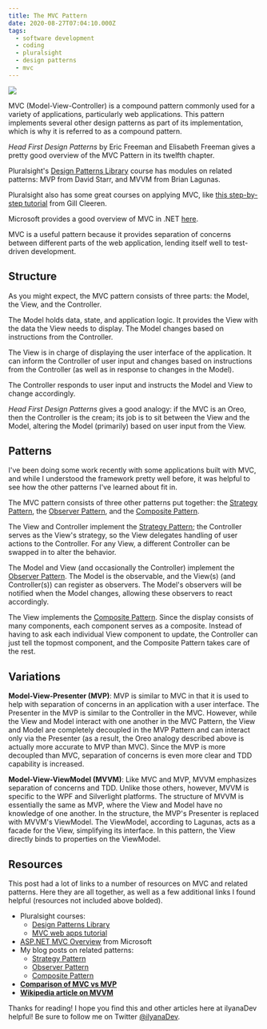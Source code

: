 ```yaml
---
title: The MVC Pattern
date: 2020-08-27T07:04:10.000Z
tags:
  - software development
  - coding
  - pluralsight
  - design patterns
  - mvc
---
```


![](mvc-pattern.png)

MVC (Model-View-Controller) is a compound pattern commonly used for a variety of applications, particularly web applications. This pattern implements several other design patterns as part of its implementation, which is why it is referred to as a compound pattern.

*Head First Design Patterns* by Eric Freeman and Elisabeth Freeman gives a pretty good overview of the MVC Pattern in its twelfth chapter.

Pluralsight's [Design Patterns Library](https://app.pluralsight.com/library/courses/patterns-library/table-of-contents) course has modules on related patterns: MVP from David Starr, and MVVM from Brian Lagunas.

Pluralsight also has some great courses on applying MVC, like [this step-by-step tutorial](https://app.pluralsight.com/library/courses/building-aspdotnet-core-mvc-web-applications/table-of-contents) from Gill Cleeren.

Microsoft provides a good overview of MVC in .NET [here](https://docs.microsoft.com/en-us/aspnet/mvc/overview/older-versions-1/overview/asp-net-mvc-overview).

MVC is a useful pattern because it provides separation of concerns between different parts of the web application, lending itself well to test-driven development.

Structure
--

As you might expect, the MVC pattern consists of three parts: the Model, the View, and the Controller.

The Model holds data, state, and application logic. It provides the View with the data the View needs to display. The Model changes based on instructions from the Controller.

The View is in charge of displaying the user interface of the application. It can inform the Controller of user input and changes based on instructions from the Controller (as well as in response to changes in the Model).

The Controller responds to user input and instructs the Model and View to change accordingly.

*Head First Design Patterns* gives a good analogy: if the MVC is an Oreo, then the Controller is the cream; its job is to sit between the View and the Model, altering the Model (primarily) based on user input from the View.

Patterns
--

I've been doing some work recently with some applications built with MVC, and while I understood the framework pretty well before, it was helpful to see how the other patterns I've learned about fit in.

The MVC pattern consists of three other patterns put together: the [Strategy Pattern](https://ilyana.dev/blog/2020-08-04-strategy-pattern/), the [Observer Pattern](https://ilyana.dev/blog/2020-08-07-observer-pattern/), and the [Composite Pattern](https://ilyana.dev/blog/2020-08-25-composite-pattern/).

The View and Controller implement the [Strategy Pattern](https://ilyana.dev/blog/2020-08-04-strategy-pattern/); the Controller serves as the View's strategy, so the View delegates handling of user actions to the Controller. For any View, a different Controller can be swapped in to alter the behavior.

The Model and View (and occasionally the Controller) implement the [Observer Pattern](https://ilyana.dev/blog/2020-08-07-observer-pattern/). The Model is the observable, and the View(s) (and Controller(s)) can register as observers. The Model's observers will be notified when the Model changes, allowing these observers to react accordingly.

The View implements the [Composite Pattern](https://ilyana.dev/blog/2020-08-25-composite-pattern/). Since the display consists of many components, each component serves as a composite. Instead of having to ask each individual View component to update, the Controller can just tell the topmost component, and the Composite Pattern takes care of the rest.

Variations
--

**Model-View-Presenter (MVP)**: MVP is similar to MVC in that it is used to help with separation of concerns in an application with a user interface. The Presenter in the MVP is similar to the Controller in the MVC. However, while the View and Model interact with one another in the MVC Pattern, the View and Model are completely decoupled in the MVP Pattern and can interact only via the Presenter (as a result, the Oreo analogy described above is actually more accurate to MVP than MVC). Since the MVP is more decoupled than MVC, separation of concerns is even more clear and TDD capability is increased.

**Model-View-ViewModel (MVVM)**: Like MVC and MVP, MVVM emphasizes separation of concerns and TDD. Unlike those others, however, MVVM is specific to the WPF and Silverlight platforms. The structure of MVVM is essentially the same as MVP, where the View and Model have no knowledge of one another. In the structure, the MVP's Presenter is replaced with MVVM's ViewModel. The ViewModel, according to Lagunas, acts as a facade for the View, simplifying its interface. In this pattern, the View directly binds to properties on the ViewModel.

Resources
--

This post had a lot of links to a number of resources on MVC and related patterns. Here they are all together, as well as a few additional links I found helpful (resources not included above bolded).

* Pluralsight courses:
  * [Design Patterns Library](https://app.pluralsight.com/library/courses/patterns-library/table-of-contents)
  * [MVC web apps tutorial](https://app.pluralsight.com/library/courses/building-aspdotnet-core-mvc-web-applications/table-of-contents)
* [ASP.NET MVC Overview](https://docs.microsoft.com/en-us/aspnet/mvc/overview/older-versions-1/overview/asp-net-mvc-overview) from Microsoft
* My blog posts on related patterns:
  * [Strategy Pattern](https://ilyana.dev/blog/2020-08-04-strategy-pattern/)
  * [Observer Pattern](https://ilyana.dev/blog/2020-08-07-observer-pattern/)
  * [Composite Pattern](https://ilyana.dev/blog/2020-08-25-composite-pattern/)
* **[Comparison of MVC vs MVP](https://www.codeproject.com/Articles/288928/Differences-between-MVC-and-MVP-for-Beginners)**
* **[Wikipedia article on MVVM](https://en.wikipedia.org/wiki/Model%E2%80%93view%E2%80%93viewmodel)**

Thanks for reading! I hope you find this and other articles here at ilyanaDev helpful! Be sure to follow me on Twitter [@ilyanaDev](https://twitter.com/ilyanaDev).
